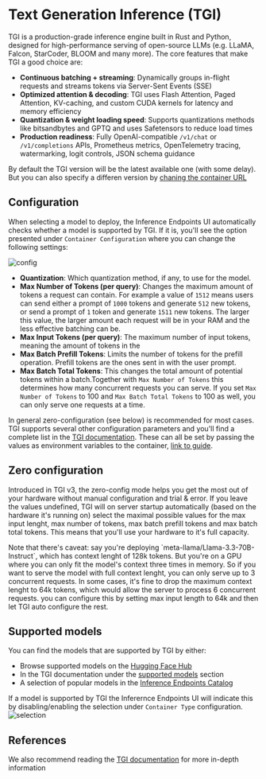 # Text Generation Inference (TGI)

TGI is a production-grade inference engine built in Rust and Python, designed for high-performance
serving of open-source LLMs (e.g. LLaMA, Falcon, StarCoder, BLOOM and many more).
The core features that make TGI a good choice are:
- **Continuous batching + streaming**: Dynamically groups in-flight requests and streams tokens via Server-Sent Events (SSE)
- **Optimized attention & decoding**: TGI uses Flash Attention, Paged Attention, KV-caching, and custom CUDA kernels for latency and memory efficiency
- **Quantization & weight loading speed**: Supports quantizations methods like bitsandbytes and GPTQ and uses Safetensors to reduce load times
- **Production readiness**: Fully OpenAI-compatible `/v1/chat` or `/v1/completions` APIs, Prometheus metrics, OpenTelemetry tracing, watermarking, logit controls, JSON schema guidance

By default the TGI version will be the latest available one (with some delay). But you can also specify a differen version by [chaning
the container URL](https://raw.githubusercontent.com/not-here)

## Configuration

When selecting a model to deploy, the Inference Endpoints UI automatically checks whether a model is supported by TGI. If it is, you'll see
the option presented under `Container Configuration` where you can change the following settings:

![config](https://raw.githubusercontent.com/huggingface/hf-endpoints-documentation/update/large-rewrite/assets/tgi/tgi_config.png)

- **Quantization**: Which quantization method, if any, to use for the model.
- **Max Number of Tokens (per query)**: Changes the maximum amount of tokens a request can contain.
For example a value of `1512` means users can send either a prompt of `1000` tokens and generate `512` new tokens,
or send a prompt of `1` token and generate `1511` new tokens. The larger this value, the larger amount each request
will be in your RAM and the less effective batching can be. 
- **Max Input Tokens (per query)**: The maximum number of input tokens, meaning the amount of tokens in the 
- **Max Batch Prefill Tokens**: Limits the number of tokens for the prefill operation. Prefill tokens are the ones sent in with the user prompt. 
- **Max Batch Total Tokens**: This changes the total amount of potential tokens within a batch.Together with `Max Number of Tokens`
this determines how many concurrent requests you can serve. If you set `Max Number of Tokens` to 100 and `Max Batch Total Tokens` to 100 as well,
you can only serve one requests at a time.

In general zero-configuration (see below) is recommended for most cases. TGI supports several other configuration parameters and you'll find a complete list
in the [TGI documentation](https://huggingface.co/docs/text-generation-inference/reference/launcher#text-generation-launcher-arguments). These can all be
set by passing the values as environment variables to the container, [link to guide](https://huggingface.co/no-link-yet).

## Zero configuration
Introduced in TGI v3, the zero-config mode helps you get the most out of your hardware without manual configuration and trial & error.
If you leave the values undefined, TGI will on server startup automatically (based on the hardware it's running on) select the maximal possible values
for the max input lenght, max number of tokens, max batch prefill tokens and max batch total tokens. This means that you'll use your hardware to it's full capacity.

<Tip>
Note that there's caveat: say you're deploying `meta-llama/Llama-3.3-70B-Instruct`, which has context lenght of 128k tokens.
But you're on a GPU where you can only fit the model's context three times in memory. So if you want to serve the model with full context lenght,
you can only serve up to 3 concurrent requests. In some cases, it's fine to drop the maximum context lenght to 64k tokens, which would
allow the server to process 6 concurrent requests.
you can configure this by setting max input length to 64k and then let TGI auto configure the rest.
</Tip>

## Supported models

You can find the models that are supported by TGI by either:
- Browse supported models on the [Hugging Face Hub](https://huggingface.co/models?apps=tgi&sort=trending)
- In the TGI documentation under the [supported models](https://huggingface.co/docs/text-generation-inference/supported_models) section
- A selection of popular models in the [Inference Endpoints Catalog](https://endpoints.huggingface.co/huggingface/catalog)

If a model is supported by TGI the Inferernce Endpoints UI will indicate this by disabling/enabling the selection under `Container Type` configuration.
![selection](https://raw.githubusercontent.com/huggingface/hf-endpoints-documentation/update/large-rewrite/assets/tgi/tgi_selection.png)

## References

We also recommend reading the [TGI documentation](https://huggingface.co/docs/text-generation-inference) for more in-depth information